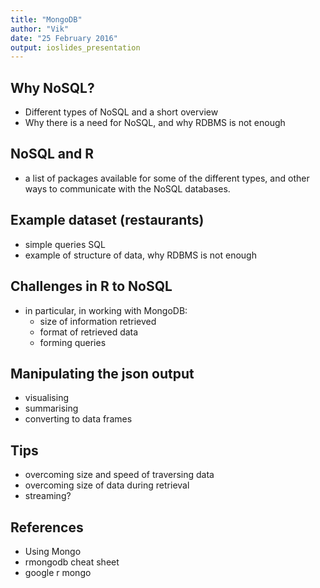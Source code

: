 ```yaml
---
title: "MongoDB"
author: "Vik"
date: "25 February 2016"
output: ioslides_presentation
---
```


## Why NoSQL?

- Different types of NoSQL and a short overview
- Why there is a need for NoSQL, and why RDBMS is not enough

## NoSQL and R
- a list of packages available for some of the different types, and other ways to communicate with the NoSQL databases.

## Example dataset (restaurants)

- simple queries SQL
- example of structure of data, why RDBMS is not enough

## Challenges in R to NoSQL

- in particular, in working with MongoDB:
    - size of information retrieved
    - format of retrieved data
    - forming queries

## Manipulating the json output

- visualising
- summarising
- converting to data frames


## Tips

- overcoming size and speed of traversing data
- overcoming size of data during retrieval
- streaming?

##  References

- Using Mongo
- rmongodb cheat sheet
- google r mongo 

